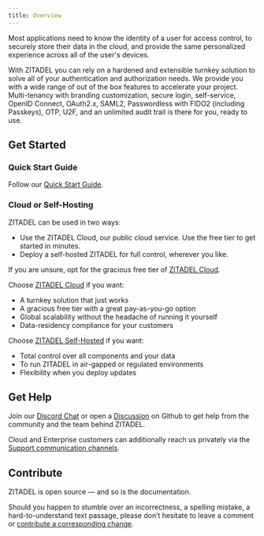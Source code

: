 ```yaml
---
title: Overview
---
```


Most applications need to know the identity of a user for access control, to securely store their data in the cloud, and provide the same personalized experience across all of the user's devices.

With ZITADEL you can rely on a hardened and extensible turnkey solution to solve all of your authentication and authorization needs.
We provide you with a wide range of out of the box features to accelerate your project. Multi-tenancy with branding customization, secure login, self-service, OpenID Connect, OAuth2.x, SAML2, Passwordless with FIDO2 (including Passkeys), OTP, U2F, and an unlimited audit trail is there for you, ready to use.

## Get Started

### Quick Start Guide

Follow our [Quick Start Guide](/guides/start/quickstart).

### Cloud or Self-Hosting

ZITADEL can be used in two ways:

- Use the ZITADEL Cloud, our public cloud service. Use the free tier to get started in minutes.
- Deploy a self-hosted ZITADEL for full control, wherever you like.

If you are unsure, opt for the gracious free tier of [ZITADEL Cloud](./manage/cloud/overview).

Choose [ZITADEL Cloud](./manage/cloud/overview) if you want:

- A turnkey solution that just works
- A gracious free tier with a great pay-as-you-go option
- Global scalability without the headache of running it yourself
- Data-residency compliance for your customers

Choose [ZITADEL Self-Hosted](/self-hosting/deploy/overview) if you want:

- Total control over all components and your data
- To run ZITADEL in air-gapped or regulated environments
- Flexibility when you deploy updates

## Get Help

Join our [Discord Chat](https://zitadel.com/chat) or open a [Discussion](https://github.com/zitadel/zitadel/discussions) on Github to get help from the community and the team behind ZITADEL.

Cloud and Enterprise customers can additionally reach us privately via the [Support communication channels](http://localhost:3000/docs/legal/support-services).

## Contribute

ZITADEL is open source — and so is the documentation.

Should you happen to stumble over an incorrectness, a spelling mistake, a hard-to-understand text passage, please don’t hesitate to leave a comment or [contribute a corresponding change](https://github.com/zitadel/zitadel/blob/main/CONTRIBUTING.md).
